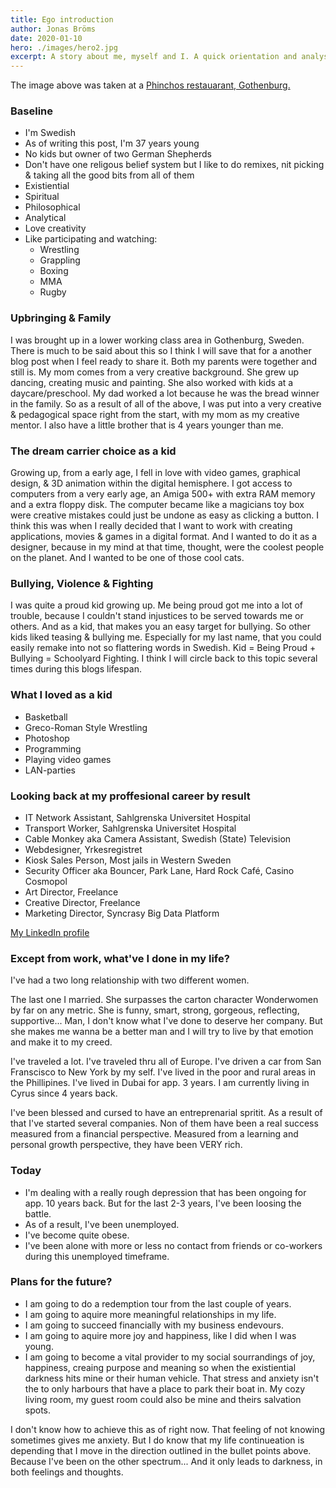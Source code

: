 ```yaml
---
title: Ego introduction
author: Jonas Bröms
date: 2020-01-10
hero: ./images/hero2.jpg
excerpt: A story about me, myself and I. A quick orientation and analysis, made by me, of who I wanted to be and who I've become, for myself and for my surroundings.
---
```


The image above was taken at a [Phinchos restauarant, Gothenburg.](https://pinchos.se/)

### Baseline
* I'm Swedish
* As of writing this post, I'm 37 years young
* No kids but owner of two German Shepherds
* Don't have one religous belief system but I like to do remixes, nit picking & taking all the good bits from all of them
* Existiential
* Spiritual
* Philosophical
* Analytical
* Love creativity
* Like participating and watching:
  * Wrestling
  * Grappling
  * Boxing
  * MMA
  * Rugby

### Upbringing & Family
I was brought up in a lower working class area in Gothenburg, Sweden. There is much to be said about this so I think I will save that for a another blog post when I feel ready to share it.
Both my parents were together and still is.
My mom comes from a very creative background. She grew up dancing, creating music and painting. She also worked with kids at a daycare/preschool.
My dad worked a lot because he was the bread winner in the family.
So as a result of all of the above, I was put into a very creative & pedagogical space right from the start, with my mom as my creative mentor.
I also have a little brother that is 4 years younger than me.

### The dream carrier choice as a kid
Growing up, from a early age, I fell in love with video games, graphical design, & 3D animation within the digital hemisphere.
I got access to computers from a very early age, an Amiga 500+ with extra RAM memory and a extra floppy disk. The computer became like a magicians toy box were creative mistakes could just be undone as easy as clicking a button.
I think this was when I really decided that I want to work with creating applications, movies & games in a digital format. And I wanted to do it as a designer, because in my mind at that time, thought, were the coolest people on the planet. And I wanted to be one of those cool cats.

### Bullying, Violence & Fighting
I was quite a proud kid growing up. Me being proud got me into a lot of trouble, because I couldn't stand injustices to be served towards me or others. And as a kid, that makes you an easy target for bullying.
So other kids liked teasing & bullying me. Especially for my last name, that you could easily remake into not so flattering words in Swedish.
Kid = Being Proud + Bullying = Schoolyard Fighting.
I think I will circle back to this topic several times during this blogs lifespan.

### What I loved as a kid
* Basketball
* Greco-Roman Style Wrestling
* Photoshop
* Programming
* Playing video games
* LAN-parties

### Looking back at my proffesional career by result
- IT Network Assistant, Sahlgrenska Universitet Hospital
- Transport Worker, Sahlgrenska Universitet Hospital
- Cable Monkey aka Camera Assistant, Swedish (State) Television
- Webdesigner, Yrkesregistret
- Kiosk Sales Person, Most jails in Western Sweden
- Security Officer aka Bouncer, Park Lane, Hard Rock Café, Casino Cosmopol
- Art Director, Freelance
- Creative Director, Freelance
- Marketing Director, Syncrasy Big Data Platform

[My LinkedIn profile](https://www.linkedin.com/in/jonas-broms/)

### Except from work, what've I done in my life?
I've had a two long relationship with two different women.

The last one I married.
She surpasses the carton character Wonderwomen by far on any metric. She is funny, smart, strong, gorgeous, reflecting, supportive... Man, I don't know what I've done to deserve her company. But she makes me wanna be a better man and I will try to live by that emotion and make it to my creed.

I've traveled a lot. I've traveled thru all of Europe. I've driven a car from San Franscisco to New York by my self. I've lived in the poor and rural areas in the Phillipines.
I've lived in Dubai for app. 3 years.
I am currently living in Cyrus since 4 years back.

I've been blessed and cursed to have an entreprenarial spritit. As a result of that I've started several companies. Non of them have been a real success measured from a financial perspective. Measured from a learning and personal growth perspective, they have been VERY rich.

### Today
- I'm dealing with a really rough depression that has been ongoing for app. 10 years back. But for the last 2-3 years, I've been loosing the battle.
- As of a result, I've been unemployed.
- I've become quite obese.
- I've been alone with more or less no contact from friends or co-workers during this unemployed timeframe.

### Plans for the future?
- I am going to do a redemption tour from the last couple of years.
- I am going to aquire more meaningful relationships in my life.
- I am going to succeed financially with my business endevours.
- I am going to aquire more joy and happiness, like I did when I was young.
- I am going to become a vital provider to my social sourrandings of joy, happiness, creaing purpose and meaning so when the existiential darkness hits mine or their human vehicle. That stress and anxiety isn't the to only harbours that have a place to park their boat in. My cozy living room, my guest room could also be mine and theirs salvation spots.

I don't know how to achieve this as of right now. That feeling of not knowing sometimes gives me anxiety. But I do know that my life continueation is depending that I move in the direction outlined in the bullet points above. Because I've been on the other spectrum... And it only leads to darkness, in both feelings and thoughts.
